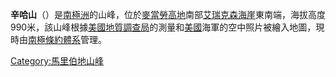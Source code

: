 {{unreferenced|time=2013-10-27T08:45:43+00:00}}
{{coord|75|4|S|136|9|W|display=title}}

'''辛哈山'''（{{lang-en|Mount Sinha}}）是[[南極洲|南極洲]]的山峰，位於[[麥當勞高地|麥當勞高地]]南部[[艾瑞克森海崖|艾瑞克森海崖]]東南端，海拔高度990米，該山峰根據[[美國地質調查局|美國地質調查局]]的測量和[[美國|美國]]海軍的空中照片被繪入地圖，現時由[[南極條約體系|南極條約體系]]管理。

{{DEFAULTSORT:Mount Sinha}}
[[Category:馬里伯地山峰|Category:馬里伯地山峰]]


{{MarieByrdLand-geo-stub}}